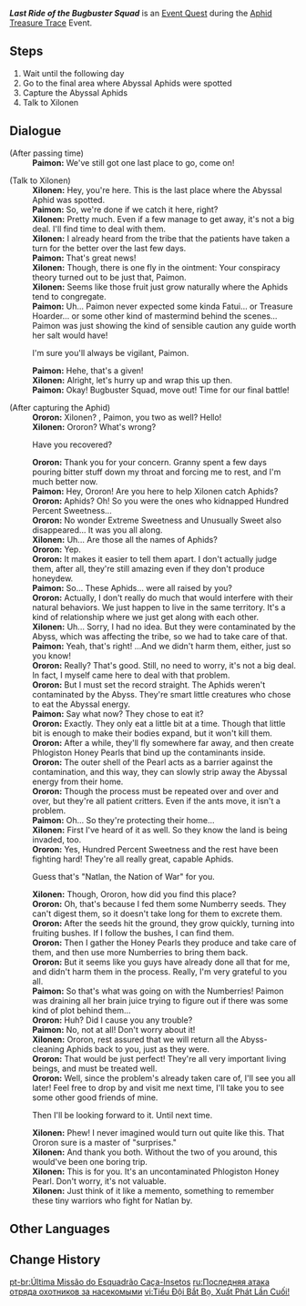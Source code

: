 {{Quest Infobox
|id            = 75506
|image         = Event Quest Last Ride of the Bugbuster Squad.png
|type          = World
|event_name    = Aphid Treasure Trace
|requirement   = 
|characters    = Ororon; Paimon; Traveler; Xilonen
|startLocation = [[Basin of Unnumbered Flames]], [[Natlan]]
|region        = Natlan
|area          = Basin of Unnumbered Flames
|subarea       = 
|prev          = Aphid Treasure
|next          = 
|rewards       = Mora*20,000;Adventurer's Experience*4;Scarlet Phlogiston Honey Pearl*1
|otherRewards  = 
}}
'''''Last Ride of the Bugbuster Squad''''' is an [[Event Quest]] during the [[Aphid Treasure Trace]] Event.

==Steps==
# Wait until the following day
# Go to the final area where Abyssal Aphids were spotted
# Capture the Abyssal Aphids
# Talk to Xilonen

==Dialogue==
{{Quest Description|The work of catching Abyssal Aphids is making steady progress, and today is the final mission...}}
{{Dialogue Start}}
;(After passing time)
:'''Paimon:''' We've still got one last place to go, come on!

;(Talk to Xilonen)
:'''Xilonen:''' Hey, you're here. This is the last place where the Abyssal Aphid was spotted.
:'''Paimon:''' So, we're done if we catch it here, right?
:'''Xilonen:''' Pretty much. Even if a few manage to get away, it's not a big deal. I'll find time to deal with them.
:'''Xilonen:''' I already heard from the tribe that the patients have taken a turn for the better over the last few days.
:'''Paimon:''' That's great news!
:'''Xilonen:''' Though, there is one fly in the ointment: Your conspiracy theory turned out to be just that, Paimon.
:'''Xilonen:''' Seems like those fruit just grow naturally where the Aphids tend to congregate.
:'''Paimon:''' Uh... Paimon never expected some kinda Fatui... or Treasure Hoarder... or some other kind of mastermind behind the scenes... Paimon was just showing the kind of sensible caution any guide worth her salt would have!
:{{DIcon}} I'm sure you'll always be vigilant, Paimon.
:'''Paimon:''' Hehe, that's a given!
:'''Xilonen:''' Alright, let's hurry up and wrap this up then.
:'''Paimon:''' Okay! Bugbuster Squad, move out! Time for our final battle!

;(After capturing the Aphid)
:'''Ororon:''' Xilonen? {{Traveler}}, Paimon, you two as well? Hello!
:{{Introductory Note|Ororon}}
:'''Xilonen:''' Ororon? What's wrong?
:{{DIcon}} Have you recovered?
:'''Ororon:''' Thank you for your concern. Granny spent a few days pouring bitter stuff down my throat and forcing me to rest, and I'm much better now.
:'''Paimon:''' Hey, Ororon! Are you here to help Xilonen catch Aphids?
:'''Ororon:''' Aphids? Oh! So you were the ones who kidnapped Hundred Percent Sweetness...
:'''Ororon:''' No wonder Extreme Sweetness and Unusually Sweet also disappeared... It was you all along.
:'''Xilonen:''' Uh... Are those all the names of Aphids?
:'''Ororon:''' Yep.
:'''Ororon:''' It makes it easier to tell them apart. I don't actually judge them, after all, they're still amazing even if they don't produce honeydew.
:'''Paimon:''' So... These Aphids... were all raised by you?
:'''Ororon:''' Actually, I don't really do much that would interfere with their natural behaviors. We just happen to live in the same territory. It's a kind of relationship where we just get along with each other.
:'''Xilonen:''' Uh... Sorry, I had no idea. But they were contaminated by the Abyss, which was affecting the tribe, so we had to take care of that.
:'''Paimon:''' Yeah, that's right! ...And we didn't harm them, either, just so you know!
:'''Ororon:''' Really? That's good. Still, no need to worry, it's not a big deal. In fact, I myself came here to deal with that problem.
:'''Ororon:''' But I must set the record straight. The Aphids weren't contaminated by the Abyss. They're smart little creatures who chose to eat the Abyssal energy.
:'''Paimon:''' Say what now? They chose to eat it?
:'''Ororon:''' Exactly. They only eat a little bit at a time. Though that little bit is enough to make their bodies expand, but it won't kill them.
:'''Ororon:''' After a while, they'll fly somewhere far away, and then create Phlogiston Honey Pearls that bind up the contaminants inside.
:'''Ororon:''' The outer shell of the Pearl acts as a barrier against the contamination, and this way, they can slowly strip away the Abyssal energy from their home.
:'''Ororon:''' Though the process must be repeated over and over and over, but they're all patient critters. Even if the ants move, it isn't a problem.
:'''Paimon:''' Oh... So they're protecting their home...
:'''Xilonen:''' First I've heard of it as well. So they know the land is being invaded, too.
:'''Ororon:''' Yes, Hundred Percent Sweetness and the rest have been fighting hard! They're all really great, capable Aphids.
:{{DIcon}} Guess that's "Natlan, the Nation of War" for you.
:'''Xilonen:''' Though, Ororon, how did you find this place?
:'''Ororon:''' Oh, that's because I fed them some Numberry seeds. They can't digest them, so it doesn't take long for them to excrete them.
:'''Ororon:''' After the seeds hit the ground, they grow quickly, turning into fruiting bushes. If I follow the bushes, I can find them.
:'''Ororon:''' Then I gather the Honey Pearls they produce and take care of them, and then use more Numberries to bring them back.
:'''Ororon:''' But it seems like you guys have already done all that for me, and didn't harm them in the process. Really, I'm very grateful to you all.
:'''Paimon:''' So that's what was going on with the Numberries! Paimon was draining all her brain juice trying to figure out if there was some kind of plot behind them...
:'''Ororon:''' Huh? Did I cause you any trouble?
:'''Paimon:''' No, not at all! Don't worry about it!
:'''Xilonen:''' Ororon, rest assured that we will return all the Abyss-cleaning Aphids back to you, just as they were.
:'''Ororon:''' That would be just perfect! They're all very important living beings, and must be treated well.
:'''Ororon:''' Well, since the problem's already taken care of, I'll see you all later! Feel free to drop by and visit me next time, I'll take you to see some other good friends of mine.
:{{DIcon}} Then I'll be looking forward to it. Until next time.
:'''Xilonen:''' Phew! I never imagined {{sic|thing|expected=things}} would turn out quite like this. That Ororon sure is a master of "surprises."
:'''Xilonen:''' And thank you both. Without the two of you around, this would've been one boring trip.
:'''Xilonen:''' This is for you. It's an uncontaminated Phlogiston Honey Pearl. Don't worry, it's not valuable.
:'''Xilonen:''' Just think of it like a memento, something to remember these tiny warriors who fight for Natlan by.
{{Dialogue End}}

==Other Languages==
{{Other Languages
|en       = Last Ride of the Bugbuster Squad
|zhs      = 捉虫小队最后出击
|zhs_rm   = 
|zht      = 抓蟲小隊最後出擊
|zht_rm   = 
|zh_tl    = 
|ja       = 虫捕り隊の最後の出撃
|ja_rm    = Mushitori-tai no Saigo no Shutsugeki
|ja_tl    = 
|ko       = 벌레 포획팀<->의 마지막 출동
|ko_tl    = 
|es       = Última misión del Escuadrón Cazabejas
|es_tl    = Last Mission of the Bee-Hunting Squadron
|fr       = Baroud d'honneur de l'Escadron de capture
|fr_tl    = Last Stand of the Capture Squad
|ru       = Последняя атака отряда охотников за насекомыми
|ru_tl    = Last Attack of the Insect Hunter Squad
|th       = ทีมจับแมลงออกลุยครั้งสุดท้าย
|th_rm    = 
|th_tl    = 
|vi       = Tiểu Đội Bắt Bọ, Xuất Phát Lần Cuối!
|vi_tl    = 
|de       = Läusefänger, los geht’s!
|de_tl    = Lice Catcher, Here We Go!
|id       = Mobilisasi Terakhir Pasukan Pembasmi Hama
|id_tl    = 
|pt       = Última Missão do Esquadrão Caça-Insetos
|pt_tl    = 
|tr       = Haşere Timinin Son Macerası
|tr_tl    = 
|it       = L'ultima missione della Squadra Acchiappainsetti
|it_tl    = 
}}

==Change History==
{{Change History|5.1}}

[[pt-br:Última Missão do Esquadrão Caça-Insetos]]
[[ru:Последняя атака отряда охотников за насекомыми]]
[[vi:Tiểu Đội Bắt Bọ, Xuất Phát Lần Cuối!]]